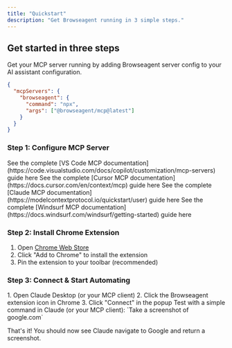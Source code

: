 ```yaml
---
title: "Quickstart"
description: "Get Browseagent running in 3 simple steps."
---
```


## Get started in three steps

Get your MCP server running by adding Browseagent server config to your AI assistant configuration.

```json
{
  "mcpServers": {
    "browseagent": {
      "command": "npx",
      "args": ["@browseagent/mcp@latest"]
    }
  }
}
```

### Step 1: Configure MCP Server

<AccordionGroup>
  <Accordion icon="code" title="VS Code">
    See the complete [VS Code MCP documentation](https://code.visualstudio.com/docs/copilot/customization/mcp-servers) guide here
  </Accordion>
  <Accordion icon="mouse-pointer-2" title="Cursor">
    See the complete [Cursor MCP documentation](https://docs.cursor.com/en/context/mcp) guide here
  </Accordion>
  <Accordion icon="audio-lines" title="Claude Desktop">
    See the complete [Claude MCP documentation](https://modelcontextprotocol.io/quickstart/user) guide here
  </Accordion>
  <Accordion icon="sailboat" title="Windsurf">
    See the complete [Windsurf MCP documentation](https://docs.windsurf.com/windsurf/getting-started) guide here
  </Accordion>
</AccordionGroup>


### Step 2: Install Chrome Extension

1. Open [Chrome Web Store](https://chrome.google.com/webstore/detail/browseagent)
2. Click "Add to Chrome" to install the extension
3. Pin the extension to your toolbar (recommended)


### Step 3: Connect & Start Automating

<AccordionGroup>
  <Accordion icon="unplug" title="Connect">
    1. Open Claude Desktop (or your MCP client)
    2. Click the Browseagent extension icon in Chrome
    3. Click "Connect" in the popup
  </Accordion>
  <Accordion icon="sparkles" title="Start Automating">
    Test with a simple command in Claude (or your MCP client): `Take a screenshot of google.com`
  </Accordion>
</AccordionGroup>

That's it! You should now see Claude navigate to Google and return a screenshot.
